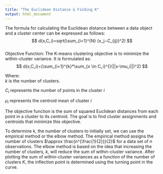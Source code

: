 ```yaml
---
title: "The Euclidean Distance & Finding K"
output: html_document
---
```


The formula for calculating the Euclidean distance between a data object and a cluster center can be expressed as follows:  
$$
d(x,C_i)=sqrt(\sum_{i=1}^{N} (x_j−C_{ij})^2)
$$\
Objective Function: The K-means clustering objective is to minimize the within-cluster variance. It is formulated as:  
$$
d(x,C_i)=(\sum_{i=1}^{k}*\sum_{x \in C_i}^{}(||x-\mu_i||)^2)
$$  

Where:  
$k$ is the number of clusters.  

$C_i$ represents the number of points in the cluster $i$  

$\mu_i$ represents the centroid mean of cluster $i$  

The objective function is the sum of squared Euclidean distances from each point in a cluster to its centroid. The goal is to find cluster assignments and centroids that minimize this objective.

To determine k, the number of clusters to initially set, we can use the empirical method or the elbow method. The empirical method assigns the number of clusters $\approx \frac{n^{\frac{1}{2}}}{2}$ for a data set of $n$ observations. The elbow method is based on the idea that increasing the number of clusters, $k$, will reduce the sum of within-cluster variance. After plotting the sum of within-cluster variances as a function of the number of clusters $K$, the inflection point is determined using the turning point in the curve.